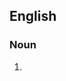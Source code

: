 {{also|monsignori}}

==English==

===Noun===
{{head|en|noun plural form}}

# {{plural of|Monsignor|lang=en}}